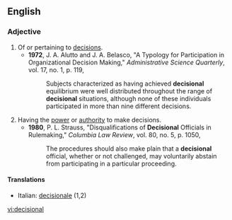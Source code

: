 ==English==

===Adjective===
{{en-adj|-}}

# Of or pertaining to [[decision]]s.
#*'''1972''', J. A. Alutto and J. A. Belasco, "A Typology for Participation in Organizational Decision Making," ''Administrative Science Quarterly'', vol. 17, no. 1, p. 119,
#*:Subjects characterized as having achieved '''decisional''' equilibrium were well distributed throughout the range of '''decisional''' situations, although none of these individuals participated in more than nine different decisions.
# Having the [[power]] or [[authority]] to make decisions.
#*'''1980''', P. L. Strauss, "Disqualifications of '''Decisional''' Officials in Rulemaking," ''Columbia Law Review'', vol. 80, no. 5, p. 1050,
#*:The procedures should also make plain that a '''decisional''' official, whether or not challenged, may voluntarily abstain from participating in a particular proceeding.

====Translations====
{{top}}
*Italian: [[decisionale]] (1,2)
{{mid}}

{{bottom}}

[[vi:decisional]]
